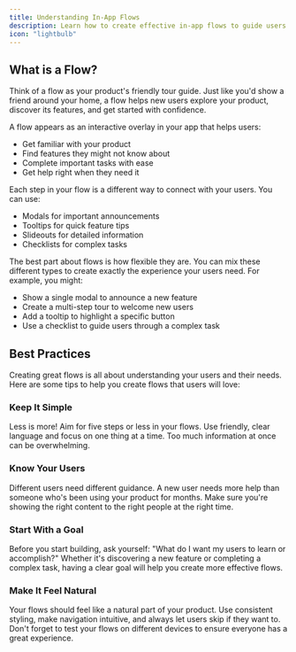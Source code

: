 ```yaml
---
title: Understanding In-App Flows
description: Learn how to create effective in-app flows to guide users through your product with interactive tours, tooltips, and modals.
icon: "lightbulb"
---
```

## What is a Flow?

Think of a flow as your product's friendly tour guide. Just like you'd show a friend around your home, a flow helps new users explore your product, discover its features, and get started with confidence.

A flow appears as an interactive overlay in your app that helps users:
- Get familiar with your product
- Find features they might not know about
- Complete important tasks with ease
- Get help right when they need it

Each step in your flow is a different way to connect with your users. You can use:
- Modals for important announcements
- Tooltips for quick feature tips
- Slideouts for detailed information
- Checklists for complex tasks

The best part about flows is how flexible they are. You can mix these different types to create exactly the experience your users need. For example, you might:
- Show a single modal to announce a new feature
- Create a multi-step tour to welcome new users
- Add a tooltip to highlight a specific button
- Use a checklist to guide users through a complex task

## Best Practices

Creating great flows is all about understanding your users and their needs. Here are some tips to help you create flows that users will love:

### Keep It Simple
Less is more! Aim for five steps or less in your flows. Use friendly, clear language and focus on one thing at a time. Too much information at once can be overwhelming.

### Know Your Users
Different users need different guidance. A new user needs more help than someone who's been using your product for months. Make sure you're showing the right content to the right people at the right time.

### Start With a Goal
Before you start building, ask yourself: "What do I want my users to learn or accomplish?" Whether it's discovering a new feature or completing a complex task, having a clear goal will help you create more effective flows.

### Make It Feel Natural
Your flows should feel like a natural part of your product. Use consistent styling, make navigation intuitive, and always let users skip if they want to. Don't forget to test your flows on different devices to ensure everyone has a great experience.